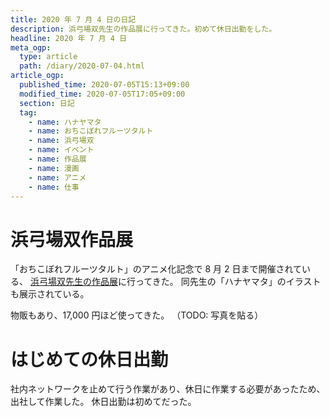 ```yaml
---
title: 2020 年 7 月 4 日の日記
description: 浜弓場双先生の作品展に行ってきた。初めて休日出勤をした。
headline: 2020 年 7 月 4 日
meta_ogp:
  type: article
  path: /diary/2020-07-04.html
article_ogp:
  published_time: 2020-07-05T15:13+09:00
  modified_time: 2020-07-05T17:05+09:00
  section: 日記
  tag:
    - name: ハナヤマタ
    - name: おちこぼれフルーツタルト
    - name: 浜弓場双
    - name: イベント
    - name: 作品展
    - name: 漫画
    - name: アニメ
    - name: 仕事
---
```

# 浜弓場双作品展

「おちこぼれフルーツタルト」のアニメ化記念で 8 月 2 日まで開催されている、
[浜弓場双先生の作品展](http://www.gofa.co.jp/art/200527_hamayumiba/)に行ってきた。
同先生の「ハナヤマタ」のイラストも展示されている。

物販もあり、17,000 円ほど使ってきた。
（TODO: 写真を貼る）

# はじめての休日出勤

社内ネットワークを止めて行う作業があり、休日に作業する必要があったため、出社して作業した。
休日出勤は初めてだった。

